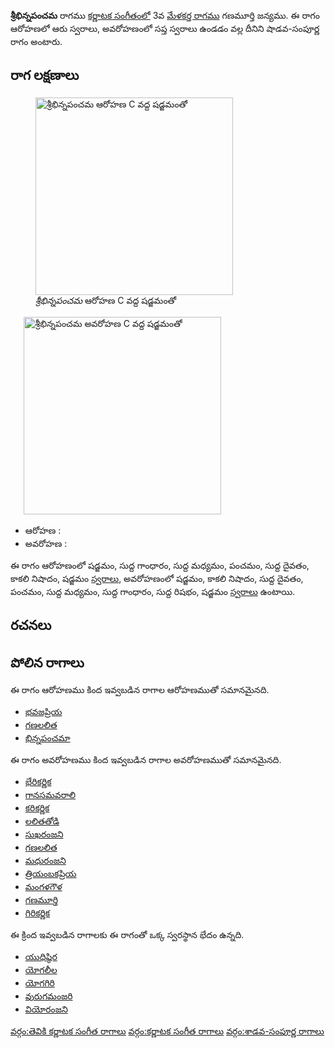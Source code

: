 {{Infobox ragam
	| name          	= శ్రీభిన్నపంచమ
	| synonym	    	= 
	| mela          	= 
	| chakra        	= 
	| janaka        	= 
	| type          	= శాడవ-సంపూర్ణ
	| arohanam      	= {{svaraC|S|G1|M1|P|D1|N3|S'}} 
	| avarohanam    	= {{svaraC|S'|N3|D1|P|M1|G1|R1|S}}
	| jeeva         	=
	| chhaya        	=
	| nyasa         	=
	| vishesha      	= 
	| equivalent  		= 
}}
{{కర్ణాటక సంగీత రాగాలు}}
'''శ్రీభిన్నపంచమ''' రాగము [[కర్ణాటక సంగీతం]]లో 3వ [[మేళకర్త రాగము]]  గణమూర్తి జన్యము.  ఈ రాగం ఆరోహణలో ఆరు స్వరాలు, అవరోహణంలో సప్త స్వరాలు ఉండడం వల్ల దీనిని షాడవ-సంపూర్ణ రాగం అంటారు.


==రాగ లక్షణాలు==
[[Image:shribhinnapancama_ar_kb2wiki.png|thumb|right|316px|''శ్రీభిన్నపంచమ'' ఆరోహణ C వద్ద షడ్జమంతో]]
	[[Image:shribhinnapancama_av_kb2wiki.png|thumb|right|316px|''శ్రీభిన్నపంచమ'' అవరోహణ C వద్ద షడ్జమంతో]]

* ఆరోహణ : {{svaraC|S|G1|M1|P|D1|N3|S'}} 
* అవరోహణ : {{svaraC|S'|N3|D1|P|M1|G1|R1|S}}

ఈ రాగం ఆరోహణంలో షడ్జమం, సుద్ద  గాంధారం, సుద్ద మధ్యమం, పంచమం, సుద్ద దైవతం, కాకలి  నిషాదం, షడ్జమం [[స్వరాలు]], అవరోహణంలో షడ్జమం, కాకలి  నిషాదం, సుద్ద దైవతం, పంచమం, సుద్ద మధ్యమం, సుద్ద  గాంధారం, సుద్ద  రిషభం, షడ్జమం [[స్వరాలు]] ఉంటాయి.

==రచనలు==



==పోలిన రాగాలు==
ఈ రాగం ఆరోహణము కింద ఇవ్వబడిన రాగాల ఆరోహణముతో సమానమైనది.
* [[భవజప్రియ]]
* [[గణలలిత]]
* [[భిన్నపంచమా]]

ఈ రాగం అవరోహణము కింద ఇవ్వబడిన రాగాల అవరోహణముతో సమానమైనది.
* [[భేరికర్ణిక]]
* [[ గానసమవరాలి]]
* [[కరికర్ణిక]]
* [[లలితతోడి]]
* [[సుఖరంజని]]
* [[గణలలిత]]
* [[మధురంజని]]
* [[త్రియంబకప్రియ]]
* [[ మంగళగౌళ]]
* [[ గణమూర్తి]]
* [[గిరికర్ణిక]]

ఈ క్రింద ఇవ్వబడిన రాగాలకు ఈ రాగంతో ఒక్క స్వరస్థాన భేదం ఉన్నది.
* [[యుధిష్ఠిర]]
* [[యోగలీల]]
* [[యోగగిరి]]
* [[వురుగమంజరి]]
* [[వియోరంజని]]



[[వర్గం:తెవికి కర్ణాటక సంగీత రాగాలు]]
[[వర్గం:కర్ణాటక సంగీత రాగాలు]]
[[వర్గం:శాడవ-సంపూర్ణ రాగాలు]]